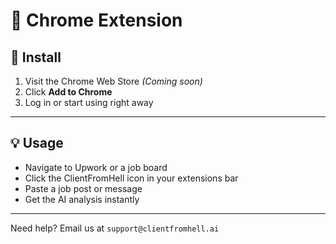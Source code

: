 # 🧩 Chrome Extension

## 🔧 Install

1. Visit the Chrome Web Store *(Coming soon)*
2. Click **Add to Chrome**
3. Log in or start using right away

---

## 💡 Usage

- Navigate to Upwork or a job board
- Click the ClientFromHell icon in your extensions bar
- Paste a job post or message
- Get the AI analysis instantly

---

Need help? Email us at `support@clientfromhell.ai`
